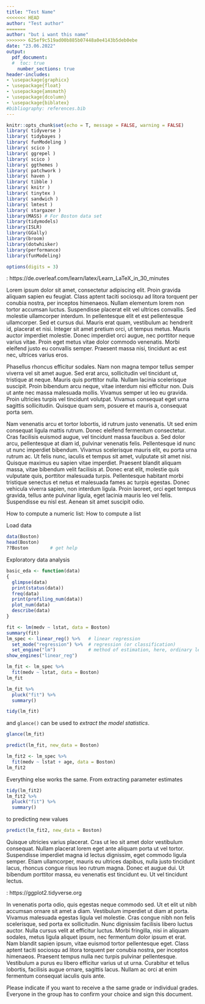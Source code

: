 ```yaml
---
title: "Test Name"
<<<<<<< HEAD
author: "Test author"
=======
author: "but i want this name"
>>>>>>> 625ef9c519ad00b885b07448a0e4143b5deb0ebe
date: "23.06.2022"
output: 
  pdf_document:
  #  toc: true
    number_sections: true
header-includes:
- \usepackage{graphicx}
- \usepackage{float}
- \usepackage{amsmath}
- \usepackage{dcolumn}
- \usepackage{biblatex}
#bibliography: references.bib
---
```


```r
knitr::opts_chunk$set(echo = T, message = FALSE, warning = FALSE)
library( tidyverse )
library( tidybayes )
library( funModeling ) 
library( scico ) 
library( ggrepel )
library( scico )
library( ggthemes )
library( patchwork )
library( haven )
library( tibble )
library( knitr )
library( tinytex )
library( sandwich )
library( lmtest )
library( stargazer )
library(MASS) # For Boston data set
library(tidymodels)
library(ISLR)
library(GGally)
library(broom)
library(dotwhisker)
library(performance)
library(funModeling)

options(digits = 3)
```


\newpage
\tableofcontents

\newpage
\setlength{\parindent}{2em}
\baselineskip=1.5\baselineskip
\section{Introduction}

\textbf{A short Introduction to LaTex}: https://de.overleaf.com/learn/latex/Learn_LaTeX_in_30_minutes

Lorem ipsum dolor sit amet, consectetur adipiscing elit. Proin gravida aliquam sapien eu feugiat. Class aptent taciti sociosqu ad litora torquent per conubia nostra, per inceptos himenaeos. Nullam elementum lorem non tortor accumsan luctus. Suspendisse placerat elit vel ultrices convallis. Sed molestie ullamcorper interdum. In pellentesque elit et est pellentesque ullamcorper. Sed et cursus dui. Mauris erat quam, vestibulum ac hendrerit id, placerat et nisi. Integer sit amet pretium orci, ut tempus metus. Mauris auctor imperdiet molestie. Donec imperdiet orci augue, nec porttitor neque varius vitae. Proin eget metus vitae dolor commodo venenatis. Morbi eleifend justo eu convallis semper. Praesent massa nisi, tincidunt ac est nec, ultrices varius eros.


Phasellus rhoncus efficitur sodales. Nam non magna tempor tellus semper viverra vel sit amet augue. Sed erat arcu, sollicitudin vel tincidunt ut, tristique at neque. Mauris quis porttitor nulla. Nullam lacinia scelerisque suscipit. Proin bibendum arcu neque, vitae interdum nisi efficitur non. Duis ut ante nec massa malesuada mollis. Vivamus semper ut leo eu gravida. Proin ultricies turpis vel tincidunt volutpat. Vivamus consequat eget urna sagittis sollicitudin. Quisque quam sem, posuere et mauris a, consequat porta sem.

\section{Methods}
Nam venenatis arcu et tortor lobortis, id rutrum justo venenatis. Ut sed enim consequat ligula mattis rutrum. Donec eleifend fermentum consectetur. Cras facilisis euismod augue, vel tincidunt massa faucibus a. Sed dolor arcu, pellentesque at diam id, pulvinar venenatis felis. Pellentesque id nunc ut nunc imperdiet bibendum. Vivamus scelerisque mauris elit, eu porta urna rutrum ac. Ut felis nunc, iaculis et tempus sit amet, vulputate sit amet nisi. Quisque maximus eu sapien vitae imperdiet. Praesent blandit aliquam massa, vitae bibendum velit facilisis at. Donec erat elit, molestie quis vulputate quis, porttitor malesuada turpis. Pellentesque habitant morbi tristique senectus et netus et malesuada fames ac turpis egestas. Donec vehicula viverra sapien, non interdum ligula. Proin laoreet, orci eget tempus gravida, tellus ante pulvinar ligula, eget lacinia mauris leo vel felis. Suspendisse eu nisl est. Aenean sit amet suscipit odio.




How to compute a numeric list:
\begin{enumerate} 
  \item Number 1 on your list
  \item Number 2 on your list
\end{enumerate}

\subsection{Study Design} 

How to compute a list
\begin{itemize}
\item Bulletpoint 1
\item Bulletpoint 2
\end{itemize}

\subsection{Method}
Load data

```r
data(Boston)
head(Boston)
??Boston        # get help
```


Exploratory data analysis

```r
basic_eda <- function(data)
{
  glimpse(data)
  print(status(data))
  freq(data) 
  print(profiling_num(data))
  plot_num(data)
  describe(data)
}
```

```r
fit <- lm(medv ~ lstat, data = Boston)
summary(fit)
lm_spec <- linear_reg() %>%   # linear regression
  set_mode("regression") %>%  # regression (or classification)
  set_engine("lm")            # method of estimation, here, ordinary least squares
show_engines("linear_reg")
```

```r
lm_fit <- lm_spec %>%
  fit(medv ~ lstat, data = Boston)
lm_fit
```

```r
lm_fit %>% 
  pluck("fit") %>%
  summary()
```



```r
tidy(lm_fit)
```

and `glance()` can be used to *extract the model statistics*.

```r
glance(lm_fit)
```

```r
predict(lm_fit, new_data = Boston)
```

```r
lm_fit2 <- lm_spec %>% 
  fit(medv ~ lstat + age, data = Boston)
lm_fit2
```

Everything else works the same. From extracting parameter estimates

```r
tidy(lm_fit2)
lm_fit2 %>% 
  pluck("fit") %>%
  summary()
```

to predicting new values

```r
predict(lm_fit2, new_data = Boston)
```



\section{Results}
Quisque ultricies varius placerat. Cras ut leo sit amet dolor vestibulum consequat. Nullam placerat lorem eget ante aliquam porta ut vel tortor. Suspendisse imperdiet magna id lectus dignissim, eget commodo ligula semper. Etiam ullamcorper, mauris eu ultrices dapibus, nulla justo tincidunt lacus, rhoncus congue risus leo rutrum magna. Donec et augue dui. Ut bibendum porttitor massa, eu venenatis est tincidunt eu. Ut vel tincidunt lectus.

\subsection{Plots}

\textbf{Short introduction to the ggplot2 package with further links to more detailed instructions}: https://ggplot2.tidyverse.org

\section{Discussion}
In venenatis porta odio, quis egestas neque commodo sed. Ut et elit ut nibh accumsan ornare sit amet a diam. Vestibulum imperdiet ut diam at porta. Vivamus malesuada egestas ligula vel molestie. Cras congue nibh non felis scelerisque, sed porta ex sollicitudin. Nunc dignissim facilisis libero luctus auctor. Nulla cursus velit at efficitur luctus. Morbi fringilla, nisi in aliquam sodales, metus ligula aliquet ipsum, nec fermentum dolor ipsum et erat. Nam blandit sapien ipsum, vitae euismod tortor pellentesque eget. Class aptent taciti sociosqu ad litora torquent per conubia nostra, per inceptos himenaeos. Praesent tempus nulla nec turpis pulvinar pellentesque. Vestibulum a purus eu libero efficitur varius ut ut urna. Curabitur et tellus lobortis, facilisis augue ornare, sagittis lacus. Nullam ac orci at enim fermentum consequat iaculis quis ante.

\newpage
\section{Evaluation of examination results}
Please indicate if you want to receive a the same grade or individual grades. Everyone in the group has to confirm your choice and sign this document.

\begin{enumerate}

\item \textbf{Same grade: We confirm that each student from our group has     contributed equally to the project.}


  \begin{tabular}{@{}p{7cm}p{5cm}@{}}
  \\
  \hrulefill \\
  (Name, matriculation No.) \\
  \\
  \hrulefill \\
  (Name, matriculation No.) \\
  \\
  \hrulefill \\
  (Name, matriculation No.) \\
  \\
  \hrulefill \\
  (Name, matriculation No.) \\
  \end{tabular}
\\


\item \textbf{Individual grades: We request individual grades for each student from our group.}

Please describe \textbf{in detail} the contributions of each group member in the following:


\textit{Student 1:}
    
  \begin{tabular}{@{}p{7cm}p{5cm}@{}}
     \\
     \hrulefill \\
      (Signature)
   \end{tabular}
 \newline 
 
\textit{Student 2:}
  
    \begin{tabular}{@{}p{7cm}p{5cm}@{}}
     \\
     \hrulefill \\
      (Signature)
   \end{tabular}
 \newline 
 
\textit{Student 3:}

    \begin{tabular}{@{}p{7cm}p{5cm}@{}}
     \\
     \hrulefill \\
      (Signature)
   \end{tabular}
\newline

\textit{Student 4:}
  
    \begin{tabular}{@{}p{7cm}p{5cm}@{}}
     \\
     \hrulefill \\
      (Signature)
   \end{tabular}


\end{enumerate}

\newpage
\section{Bibliography}


\setlength{\parindent}{0em}



